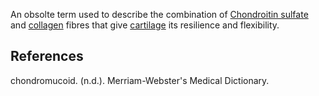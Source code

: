 An obsolte term used to describe the combination of [[Chondroitin sulfate]] and [[collagen]] fibres that give [[cartilage]] its resilience and flexibility.

==References==

chondromucoid. (n.d.). Merriam-Webster's Medical Dictionary.

{{anatomy-stub}}
